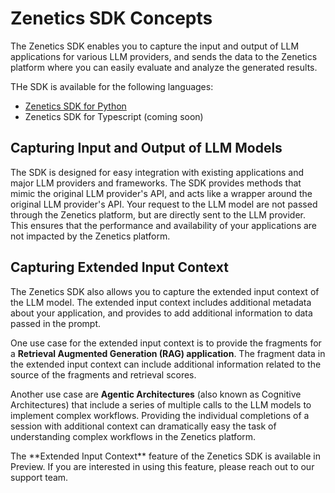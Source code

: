 

# Zenetics SDK Concepts

The Zenetics SDK enables you to capture the input and output of LLM applications for various LLM providers, and sends the data to the Zenetics platform where you can easily evaluate and analyze the generated results.

THe SDK is available for the following languages:
* [Zenetics SDK for Python](/sdk/sdk-python)
* Zenetics SDK for Typescript (coming soon) 

## Capturing Input and Output of LLM Models

The SDK is designed for easy integration with existing applications and major LLM providers and frameworks. The SDK provides methods that mimic the original LLM provider's API, and acts like a wrapper around the original LLM provider's API. Your request to the LLM model are not passed through the Zenetics platform, but are directly sent to the LLM provider. This ensures that the performance and availability of your applications are not impacted by the Zenetics platform.

##  Capturing Extended Input Context

The Zenetics SDK also allows you to capture the extended input context of the LLM model. The extended input context includes additional metadata about your application, and provides to add additional information to data passed in the prompt. 

One use case for the extended input context is to provide the fragments for a **Retrieval Augmented Generation (RAG) application**. The fragment data in the extended input context can include additional information related to the source of the fragments and retrieval scores. 

Another use case are **Agentic Architectures** (also known as Cognitive Architectures) that include a series of multiple calls to the LLM models to implement complex workflows. Providing the individual completions of a session with additional context can dramatically easy the task of understanding complex workflows in the Zenetics platform.


<Callout type="info" emoji="ℹ️">
  The **Extended Input Context** feature of the Zenetics SDK is available in Preview. If you are interested in using this feature, please reach out to our support team.
</Callout>

